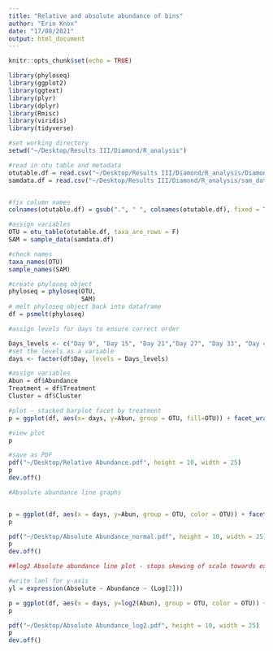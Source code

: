```yaml
---
title: "Relative and absolute abundance of bins"
author: "Erin Knox"
date: "17/08/2021"
output: html_document
---
```


```r
knitr::opts_chunk$set(echo = TRUE)
```

```r

library(phyloseq)
library(ggplot2)
library(ggtext)
library(plyr)
library(dplyr)
library(Rmisc)
library(viridis)
library(tidyverse)
```

```r
#set working directory
setwd("~/Desktop/Results III/Diamond/R_analysis")

#read in otu table and metadata
otutable.df = read.csv("~/Desktop/Results III/Diamond/R_analysis/Diamond_cluster.csv", row.names = 1)
samdata.df = read.csv("~/Desktop/Results III/Diamond/R_analysis/sam_data.csv", row.names = 1)


#fix column names
colnames(otutable.df) = gsub(".", " ", colnames(otutable.df), fixed = TRUE)

#assign variables
OTU = otu_table(otutable.df, taxa_are_rows = F)
SAM = sample_data(samdata.df)

#check names
taxa_names(OTU)
sample_names(SAM)

#create phyloseq object
phyloseq = phyloseq(OTU,
                    SAM)
# melt phyloseq object back into dataframe
df = psmelt(phyloseq)

```


```r
#assign levels for days to ensure correct order

Days_levels <- c("Day 9", "Day 15", "Day 21","Day 27", "Day 33", "Day 42", "Day 51")
#set the levels as a variable
days <- factor(df$Day, levels = Days_levels)

#assign variables
Abun = df$Abundance
Treatment = df$Treatment
Cluster = df$Cluster

#plot - stacked barplot facet by treatment
p = ggplot(df, aes(x= days, y=Abun, group = OTU, fill=OTU)) + facet_wrap(~ Treatment) + geom_bar(position = "fill", stat = "identity") + ylab("Relative Abundance") + xlab("Day") + scale_fill_manual(values = c(cbPal), name = "Cluster") + My_Theme

#view plot
p

#save as PDF
pdf("~/Desktop/Relative Abundance.pdf", height = 10, width = 25)
p
dev.off()
```

```r
#Absolute abundance line graphs


p = ggplot(df, aes(x = days, y=Abun, group = OTU, color = OTU)) + facet_wrap(~ Treatment) + geom_line() + ylab("Absolute Abundance") + xlab("Day") + scale_color_manual(values = c(cbPal), name = "Cluster") + My_Theme
p

pdf("~/Desktop/Absolute Abundance_normal.pdf", height = 10, width = 25)
p
dev.off()

##log2 Absolute abundance line plot - stops skewing of scale towards extreme values - easier to see changes at lower abundances

#write lael for y-axis
yl = expression(Absolute ~ Abundance ~ (Log[2]))

p = ggplot(df, aes(x = days, y=log2(Abun), group = OTU, color = OTU)) + facet_wrap(~ Treatment) + geom_line() + ylab(yl) + xlab("Day") + scale_color_manual(values = c(cbPal), name = "Cluster") + My_Theme
p

pdf("~/Desktop/Absolute Abundance_log2.pdf", height = 10, width = 25)
p
dev.off()
```